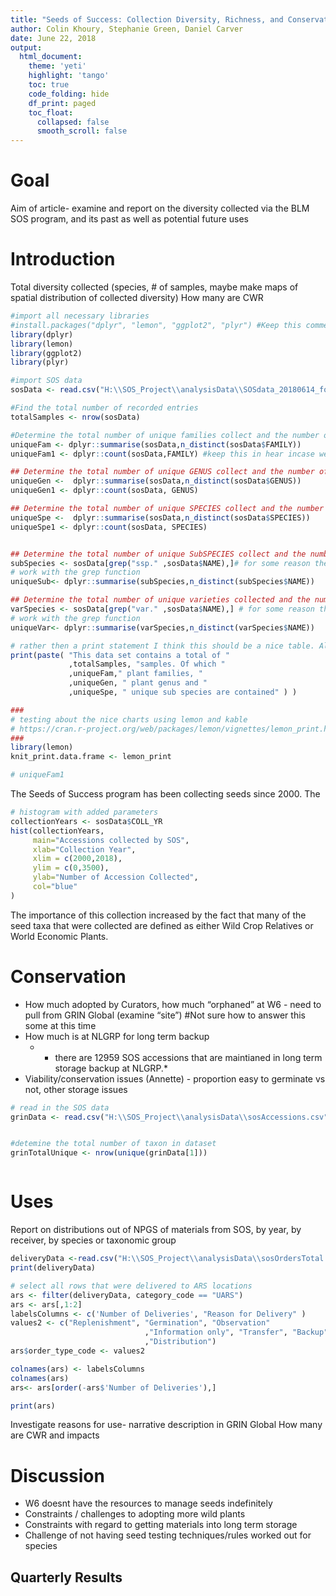 ```yaml
---
title: "Seeds of Success: Collection Diversity, Richness, and Conservation "
author: Colin Khoury, Stephanie Green, Daniel Carver 
date: June 22, 2018 
output:
  html_document:
    theme: 'yeti'
    highlight: 'tango'
    toc: true
    code_folding: hide
    df_print: paged
    toc_float:
      collapsed: false
      smooth_scroll: false
---
```


# Goal 

Aim of article- examine and report on the diversity collected via the BLM SOS program, and its past as well as potential future uses

# Introduction 

Total diversity collected (species, # of samples, maybe make maps of spatial distribution of collected diversity)
How many are CWR
```r
#import all necessary libraries 
#install.packages("dplyr", "lemon", "ggplot2", "plyr") #Keep this commented out to knit: look into how to get around this. 
library(dplyr)
library(lemon)
library(ggplot2)
library(plyr)
```

```r
#import SOS data 
sosData <- read.csv("H:\\SOS_Project\\analysisData\\SOSdata_20180614_forARS.csv")

#Find the total number of recorded entries 
totalSamples <- nrow(sosData)
```

```r
#Determine the total number of unique families collect and the number of collection in each family 
uniqueFam <- dplyr::summarise(sosData,n_distinct(sosData$FAMILY))
uniqueFam1 <- dplyr::count(sosData,FAMILY) #keep this in hear incase we want to display it 

## Determine the total number of unique GENUS collect and the number of collection in each GENUS 
uniqueGen <-  dplyr::summarise(sosData,n_distinct(sosData$GENUS))
uniqueGen1 <- dplyr::count(sosData, GENUS)

## Determine the total number of unique SPECIES collect and the number of collection in each SPECIES 
uniqueSpe <-  dplyr::summarise(sosData,n_distinct(sosData$SPECIES))
uniqueSpe1 <- dplyr::count(sosData, SPECIES)


## Determine the total number of unique SubSPECIES collect and the number of collection in each SubSPECIES 
subSpecies <- sosData[grep("ssp." ,sosData$NAME),]# for some reason the ['colName'] structure does not seem
# work with the grep function
uniqueSub<- dplyr::summarise(subSpecies,n_distinct(subSpecies$NAME))

## Determine the total number of unique varieties collected and the number of collections in each varieties 
varSpecies <- sosData[grep("var." ,sosData$NAME),] # for some reason the ['colName'] structure does not seem
# work with the grep function
uniqueVar<- dplyr::summarise(varSpecies,n_distinct(varSpecies$NAME))

# rather then a print statement I think this should be a nice table. All outputs should be something interesting too look at. 
print(paste( "This data set contains a total of "
             ,totalSamples, "samples. Of which "
             ,uniqueFam," plant families, "
             ,uniqueGen, " plant genus and "
             ,uniqueSpe, " unique sub species are contained" ) )

### 
# testing about the nice charts using lemon and kable
# https://cran.r-project.org/web/packages/lemon/vignettes/lemon_print.html
###
library(lemon)
knit_print.data.frame <- lemon_print

```

```r
# uniqueFam1
```
The Seeds of Success program has been collecting seeds since 2000. The 

```r
# histogram with added parameters
collectionYears <- sosData$COLL_YR
hist(collectionYears,
     main="Accessions collected by SOS",
     xlab="Collection Year",
     xlim = c(2000,2018),
     ylim = c(0,3500),
     ylab="Number of Accession Collected",
     col="blue"
)

```

The importance of this collection increased by the fact that many of the seed taxa that were collected are defined as either Wild Crop Relatives or World Economic Plants. 




# Conservation 

- How much adopted by Curators, how much "orphaned" at W6 - need to pull from GRIN Global (examine "site") #Not sure how to answer this some at this time 
- How much is at NLGRP for long term backup
    - * there are 12959 SOS accessions that are maintianed in long term storage backup at NLGRP.* 
- Viability/conservation issues (Annette) - proportion easy to germinate vs not, other storage issues

```r
# read in the SOS data 
grinData <- read.csv("H:\\SOS_Project\\analysisData\\sosAccessions.csv")


#detemine the total number of taxon in dataset 
grinTotalUnique <- nrow(unique(grinData[1]))



```


# Uses

Report on distributions out of NPGS of materials from SOS, by year, by receiver, by species or taxonomic group
```r
deliveryData <-read.csv("H:\\SOS_Project\\analysisData\\sosOrdersTotal.csv")
print(deliveryData)

# select all rows that were delivered to ARS locations 
ars <- filter(deliveryData, category_code == "UARS")
ars <- ars[,1:2]
labelsColumns <- c('Number of Deliveries', "Reason for Delivery" )
values2 <- c("Replenishment", "Germination", "Observation"
                              ,"Information only", "Transfer", "Backup"
                              ,"Distribution")
ars$order_type_code <- values2

colnames(ars) <- labelsColumns
colnames(ars)
ars<- ars[order(-ars$'Number of Deliveries'),]

print(ars)


```

Investigate reasons for use- narrative description in GRIN Global
How many are CWR and impacts

# Discussion

- W6 doesnt have the resources to manage seeds indefinitely
- Constraints / challenges to adopting more wild plants
- Constraints with regard to getting materials into long term storage
- Challenge of not having seed testing techniques/rules worked out for species


## Quarterly Results {.tabset .tabset-fade .tabset-pills}
